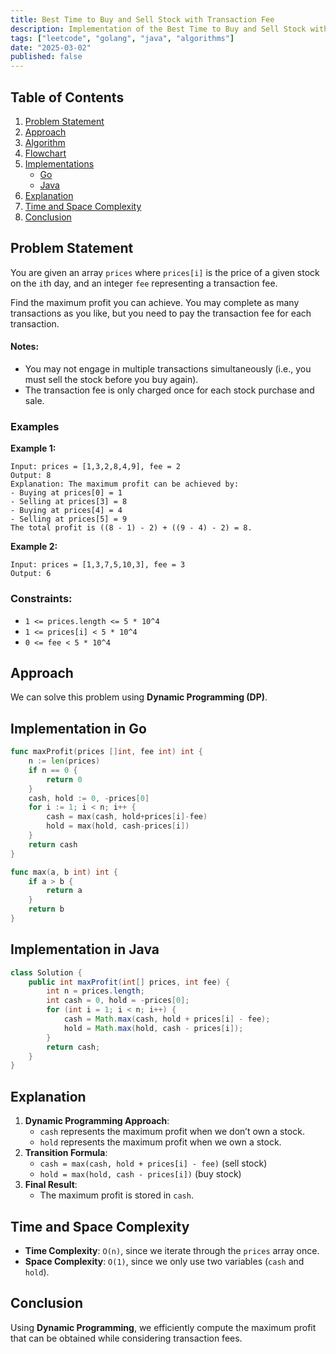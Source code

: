 ```yaml
---
title: Best Time to Buy and Sell Stock with Transaction Fee
description: Implementation of the Best Time to Buy and Sell Stock with Transaction Fee algorithm in Go and Java.
tags: ["leetcode", "golang", "java", "algorithms"]
date: "2025-03-02"
published: false
---
```


## Table of Contents

1. [Problem Statement](#problem-statement)
2. [Approach](#approach)
3. [Algorithm](#algorithm)
4. [Flowchart](#flowchart)
5. [Implementations](#implementations)
   - [Go](#implementation-in-go)
   - [Java](#implementation-in-java)
6. [Explanation](#explanation)
7. [Time and Space Complexity](#time-and-space-complexity)
8. [Conclusion](#conclusion)

## Problem Statement


You are given an array `prices` where `prices[i]` is the price of a given stock on the `i`th day, and an integer `fee` representing a transaction fee.

Find the maximum profit you can achieve. You may complete as many transactions as you like, but you need to pay the transaction fee for each transaction.

#### Notes:
- You may not engage in multiple transactions simultaneously (i.e., you must sell the stock before you buy again).
- The transaction fee is only charged once for each stock purchase and sale.

### Examples

**Example 1:**

```
Input: prices = [1,3,2,8,4,9], fee = 2
Output: 8
Explanation: The maximum profit can be achieved by:
- Buying at prices[0] = 1
- Selling at prices[3] = 8
- Buying at prices[4] = 4
- Selling at prices[5] = 9
The total profit is ((8 - 1) - 2) + ((9 - 4) - 2) = 8.
```

**Example 2:**

```
Input: prices = [1,3,7,5,10,3], fee = 3
Output: 6
```

### Constraints:
- `1 <= prices.length <= 5 * 10^4`
- `1 <= prices[i] < 5 * 10^4`
- `0 <= fee < 5 * 10^4`

## Approach

We can solve this problem using **Dynamic Programming (DP)**.

## Implementation in Go

```go
func maxProfit(prices []int, fee int) int {
    n := len(prices)
    if n == 0 {
        return 0
    }
    cash, hold := 0, -prices[0]
    for i := 1; i < n; i++ {
        cash = max(cash, hold+prices[i]-fee)
        hold = max(hold, cash-prices[i])
    }
    return cash
}

func max(a, b int) int {
    if a > b {
        return a
    }
    return b
}
```

## Implementation in Java

```java
class Solution {
    public int maxProfit(int[] prices, int fee) {
        int n = prices.length;
        int cash = 0, hold = -prices[0];
        for (int i = 1; i < n; i++) {
            cash = Math.max(cash, hold + prices[i] - fee);
            hold = Math.max(hold, cash - prices[i]);
        }
        return cash;
    }
}
```

## Explanation

1. **Dynamic Programming Approach**:
   - `cash` represents the maximum profit when we don’t own a stock.
   - `hold` represents the maximum profit when we own a stock.
2. **Transition Formula**:
   - `cash = max(cash, hold + prices[i] - fee)` (sell stock)
   - `hold = max(hold, cash - prices[i])` (buy stock)
3. **Final Result**:
   - The maximum profit is stored in `cash`.

## Time and Space Complexity

- **Time Complexity**: `O(n)`, since we iterate through the `prices` array once.
- **Space Complexity**: `O(1)`, since we only use two variables (`cash` and `hold`).

## Conclusion

Using **Dynamic Programming**, we efficiently compute the maximum profit that can be obtained while considering transaction fees.

